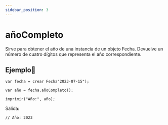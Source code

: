 ```yaml
---
sidebar_position: 3
---
```



# añoCompleto
Sirve para obtener el año de una instancia de un objeto Fecha. Devuelve un número de cuatro dígitos que representa el año correspondiente.

## Ejemplo📝

```dummy
var fecha = crear Fecha"2023-07-15");

var año = fecha.añoCompleto();

imprimir("Año:", año);
```
Salida:

```dummy
// Año: 2023
```